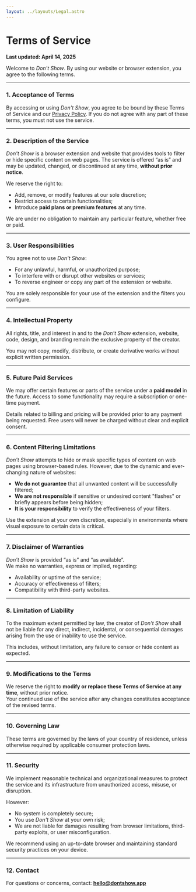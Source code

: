 ```yaml
---
layout: ../layouts/Legal.astro
---
```


# Terms of Service

**Last updated: April 14, 2025**

Welcome to *Don't Show*. By using our website or browser extension, you agree to the following terms.

---

### 1. Acceptance of Terms

By accessing or using *Don't Show*, you agree to be bound by these Terms of Service and our [Privacy Policy](#). If you do not agree with any part of these terms, you must not use the service.

---

### 2. Description of the Service

*Don't Show* is a browser extension and website that provides tools to filter or hide specific content on web pages. The service is offered “as is” and may be updated, changed, or discontinued at any time, **without prior notice**.

We reserve the right to:
- Add, remove, or modify features at our sole discretion;
- Restrict access to certain functionalities;
- Introduce **paid plans or premium features** at any time.

We are under no obligation to maintain any particular feature, whether free or paid.

---

### 3. User Responsibilities

You agree not to use *Don't Show*:
- For any unlawful, harmful, or unauthorized purpose;
- To interfere with or disrupt other websites or services;
- To reverse engineer or copy any part of the extension or website.

You are solely responsible for your use of the extension and the filters you configure.

---

### 4. Intellectual Property

All rights, title, and interest in and to the *Don't Show* extension, website, code, design, and branding remain the exclusive property of the creator.

You may not copy, modify, distribute, or create derivative works without explicit written permission.

---

### 5. Future Paid Services

We may offer certain features or parts of the service under a **paid model** in the future. Access to some functionality may require a subscription or one-time payment.

Details related to billing and pricing will be provided prior to any payment being requested. Free users will never be charged without clear and explicit consent.

---

### 6. Content Filtering Limitations

*Don't Show* attempts to hide or mask specific types of content on web pages using browser-based rules. However, due to the dynamic and ever-changing nature of websites:

- **We do not guarantee** that all unwanted content will be successfully filtered;
- **We are not responsible** if sensitive or undesired content "flashes" or briefly appears before being hidden;
- **It is your responsibility** to verify the effectiveness of your filters.

Use the extension at your own discretion, especially in environments where visual exposure to certain data is critical.

---

### 7. Disclaimer of Warranties

*Don't Show* is provided “as is” and “as available”.  
We make no warranties, express or implied, regarding:
- Availability or uptime of the service;
- Accuracy or effectiveness of filters;
- Compatibility with third-party websites.

---

### 8. Limitation of Liability

To the maximum extent permitted by law, the creator of *Don't Show* shall not be liable for any direct, indirect, incidental, or consequential damages arising from the use or inability to use the service.

This includes, without limitation, any failure to censor or hide content as expected.

---

### 9. Modifications to the Terms

We reserve the right to **modify or replace these Terms of Service at any time**, without prior notice.  
Your continued use of the service after any changes constitutes acceptance of the revised terms.

---

### 10. Governing Law

These terms are governed by the laws of your country of residence, unless otherwise required by applicable consumer protection laws.

---

### 11. Security

We implement reasonable technical and organizational measures to protect the service and its infrastructure from unauthorized access, misuse, or disruption.

However:
- No system is completely secure;
- You use *Don't Show* at your own risk;
- We are not liable for damages resulting from browser limitations, third-party exploits, or user misconfiguration.

We recommend using an up-to-date browser and maintaining standard security practices on your device.

---

### 12. Contact

For questions or concerns, contact: **hello@dontshow.app**